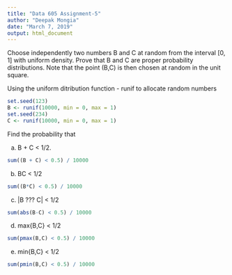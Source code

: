 ```yaml
---
title: "Data 605 Assignment-5"
author: "Deepak Mongia"
date: "March 7, 2019"
output: html_document
---
```


Choose independently two numbers B and C at random from the interval [0, 1] with uniform density. Prove that B and C are proper probability distributions.
Note that the point (B,C) is then chosen at random in the unit square.


Using the uniform ditribution function - runif to allocate random numbers
```r
set.seed(123)
B <- runif(10000, min = 0, max = 1)
set.seed(234)
C <- runif(10000, min = 0, max = 1)
```


Find the probability that

(a) B + C < 1/2.
```r
sum((B + C) < 0.5) / 10000
```

(b) BC < 1/2
```r
sum((B*C) < 0.5) / 10000
```

(c) |B ??? C| < 1/2
```r
sum(abs(B-C) < 0.5) / 10000
```

(d) max{B,C} < 1/2
```r
sum(pmax(B,C) < 0.5) / 10000
```

(e) min{B,C} < 1/2
```r
sum(pmin(B,C) < 0.5) / 10000
```

